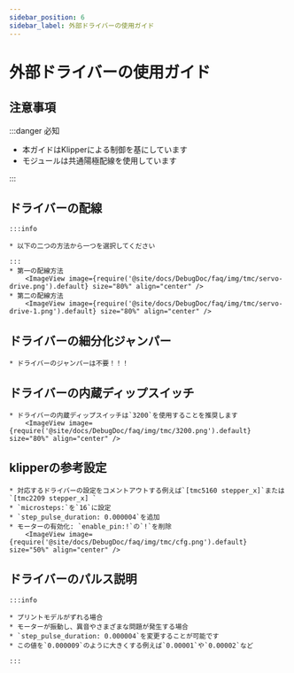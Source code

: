```yaml
---
sidebar_position: 6
sidebar_label: 外部ドライバーの使用ガイド
---
```





# 外部ドライバーの使用ガイド

## 注意事項

:::danger 必知

* 本ガイドはKlipperによる制御を基にしています
* モジュールは共通陽極配線を使用しています

:::


## ドライバーの配線
    :::info

    * 以下の二つの方法から一つを選択してください

    :::
    * 第一の配線方法
        <ImageView image={require('@site/docs/DebugDoc/faq/img/tmc/servo-drive.png').default} size="80%" align="center" />
    * 第二の配線方法
        <ImageView image={require('@site/docs/DebugDoc/faq/img/tmc/servo-drive-1.png').default} size="80%" align="center" />

## ドライバーの細分化ジャンパー

    * ドライバーのジャンパーは不要！！！

## ドライバーの内蔵ディップスイッチ
    * ドライバーの内蔵ディップスイッチは`3200`を使用することを推奨します
        <ImageView image={require('@site/docs/DebugDoc/faq/img/tmc/3200.png').default} size="80%" align="center" />

## klipperの参考設定

    * 対応するドライバーの設定をコメントアウトする例えば`[tmc5160 stepper_x]`または`[tmc2209 stepper_x] `
    * `microsteps:`を`16`に設定
    * `step_pulse_duration: 0.000004`を追加
    * モーターの有効化: `enable_pin:!`の`!`を削除
        <ImageView image={require('@site/docs/DebugDoc/faq/img/tmc/cfg.png').default} size="50%" align="center" />

## ドライバーのパルス説明

    :::info

    * プリントモデルがずれる場合
    * モーターが振動し、異音やさまざまな問題が発生する場合
    * `step_pulse_duration: 0.000004`を変更することが可能です
    * この値を`0.000009`のように大きくする例えば`0.00001`や`0.00002`など

    :::